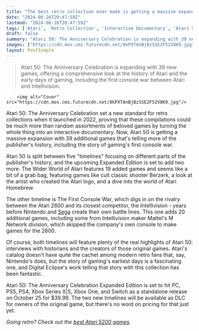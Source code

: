 ```yaml
---
title: "The best retro collection ever made is getting a massive expansion all about the game industry's first console war"
date: "2024-06-26T20:47:59Z"
lastmod: "2024-06-26T20:47:59Z"
tags: ['Atari', 'Retro Collection', 'Interactive Documentary', 'Atari 50', 'Expanded Edition', 'Console War', 'Atari 2600', 'Intellivision', 'Mattel', 'M Network', 'Nintendo', 'Sega', 'Gaming History']
draft: false
summary: "Atari 50: The Anniversary Celebration is expanding with 39 new games, offering a comprehensive look at the history of Atari and the early days of gaming, including the first console war between Atari and Intellivision."
images: ["https://cdn.mos.cms.futurecdn.net/8kPXTAnBjBzSSE2F52V8K9.jpg"]
layout: PostSimple
---
```

> Atari 50: The Anniversary Celebration is expanding with 39 new games, offering a comprehensive look at the history of Atari and the early days of gaming, including the first console war between Atari and Intellivision.


        <img alt="Cover" src="https://cdn.mos.cms.futurecdn.net/8kPXTAnBjBzSSE2F52V8K9.jpg"/>
        
Atari 50: The Anniversary Celebration set a new standard for retro collections when it launched in 2022, proving that these compilations could be much more than random assortments of beloved games by turning the whole thing into an interactive documentary. Now, Atari 50 is getting a massive expansion with 39 additional games that's telling more of the publisher's history, including the story of gaming's first console war.

Atari 50 is split between five "timelines" focusing on different parts of the publisher's history, and the upcoming Expanded Edition is set to add two more. The Wider World of Atari features 19 added games and seems like a bit of a grab bag, featuring games like cult classic shooter Berzerk, a look at the artist who created the Atari logo, and a dive into the world of Atari Homebrew.

The other timeline is The First Console War, which digs in on the rivalry between the Atari 2600 and its closest competitor, the Intellivision - years before Nintendo and [Sega](https://www.gamesradar.com/tag/sega/) create their own battle lines. This one adds 20 additional games, including some from Intellivision maker Mattel's M Network division, which skipped the company's own console to make games for the 2600.

Of course, both timelines will feature plenty of the real highlights of Atari 50: interviews with historians and the creators of those original games. Atari's catalog doesn't have quite the cachet among modern retro fans that, say, Nintendo's does, but the story of gaming's earliest days is a fascinating one, and Digital Eclipse's work telling that story with this collection has been fantastic.

Atari 50: The Anniversary Celebration Expanded Edition is set to hit PC, PS5, PS4, Xbox Series X|S, Xbox One, and Switch as a standalone release on October 25 for $39.99. The two new timelines will be available as DLC for owners of the original game, but there's no word on pricing for that just yet.

*Going retro? Check out the *[<em>best Atari 5200 games</em>](https://www.gamesradar.com/best-atari-5200-games/)*.* 
        
